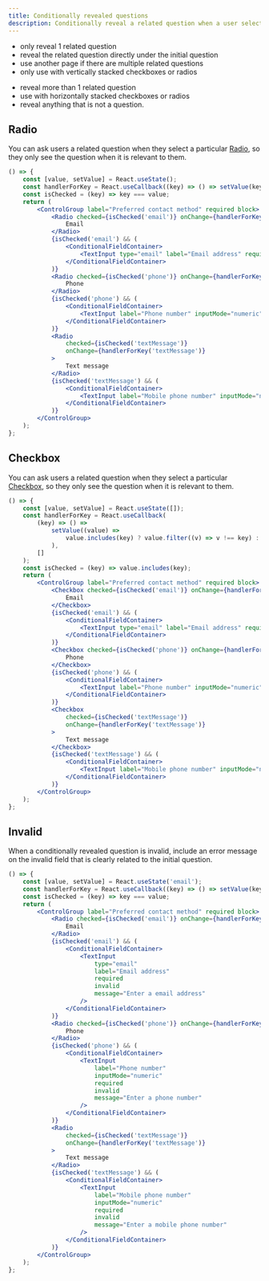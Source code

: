 ```yaml
---
title: Conditionally revealed questions
description: Conditionally reveal a related question when a user selects a specific radio or checkbox option. This ensures that users only encounter questions when it is applicable to their selection.
---
```


<DoHeading />

- only reveal 1 related question
- reveal the related question directly under the initial question
- use another page if there are multiple related questions
- only use with vertically stacked checkboxes or radios

<DontHeading />

- reveal more than 1 related question
- use with horizontally stacked checkboxes or radios
- reveal anything that is not a question.

## Radio

You can ask users a related question when they select a particular [Radio](/components/radio), so they only see the question when it is relevant to them.

```jsx live
() => {
	const [value, setValue] = React.useState();
	const handlerForKey = React.useCallback((key) => () => setValue(key), []);
	const isChecked = (key) => key === value;
	return (
		<ControlGroup label="Preferred contact method" required block>
			<Radio checked={isChecked('email')} onChange={handlerForKey('email')}>
				Email
			</Radio>
			{isChecked('email') && (
				<ConditionalFieldContainer>
					<TextInput type="email" label="Email address" required />
				</ConditionalFieldContainer>
			)}
			<Radio checked={isChecked('phone')} onChange={handlerForKey('phone')}>
				Phone
			</Radio>
			{isChecked('phone') && (
				<ConditionalFieldContainer>
					<TextInput label="Phone number" inputMode="numeric" required />
				</ConditionalFieldContainer>
			)}
			<Radio
				checked={isChecked('textMessage')}
				onChange={handlerForKey('textMessage')}
			>
				Text message
			</Radio>
			{isChecked('textMessage') && (
				<ConditionalFieldContainer>
					<TextInput label="Mobile phone number" inputMode="numeric" required />
				</ConditionalFieldContainer>
			)}
		</ControlGroup>
	);
};
```

## Checkbox

You can ask users a related question when they select a particular [Checkbox](/components/checkbox), so they only see the question when it is relevant to them.

```jsx live
() => {
	const [value, setValue] = React.useState([]);
	const handlerForKey = React.useCallback(
		(key) => () =>
			setValue((value) =>
				value.includes(key) ? value.filter((v) => v !== key) : [...value, key]
			),
		[]
	);
	const isChecked = (key) => value.includes(key);
	return (
		<ControlGroup label="Preferred contact method" required block>
			<Checkbox checked={isChecked('email')} onChange={handlerForKey('email')}>
				Email
			</Checkbox>
			{isChecked('email') && (
				<ConditionalFieldContainer>
					<TextInput type="email" label="Email address" required />
				</ConditionalFieldContainer>
			)}
			<Checkbox checked={isChecked('phone')} onChange={handlerForKey('phone')}>
				Phone
			</Checkbox>
			{isChecked('phone') && (
				<ConditionalFieldContainer>
					<TextInput label="Phone number" inputMode="numeric" required />
				</ConditionalFieldContainer>
			)}
			<Checkbox
				checked={isChecked('textMessage')}
				onChange={handlerForKey('textMessage')}
			>
				Text message
			</Checkbox>
			{isChecked('textMessage') && (
				<ConditionalFieldContainer>
					<TextInput label="Mobile phone number" inputMode="numeric" required />
				</ConditionalFieldContainer>
			)}
		</ControlGroup>
	);
};
```

## Invalid

When a conditionally revealed question is invalid, include an error message on the invalid field that is clearly related to the initial question.

```jsx live
() => {
	const [value, setValue] = React.useState('email');
	const handlerForKey = React.useCallback((key) => () => setValue(key), []);
	const isChecked = (key) => key === value;
	return (
		<ControlGroup label="Preferred contact method" required block>
			<Radio checked={isChecked('email')} onChange={handlerForKey('email')}>
				Email
			</Radio>
			{isChecked('email') && (
				<ConditionalFieldContainer>
					<TextInput
						type="email"
						label="Email address"
						required
						invalid
						message="Enter a email address"
					/>
				</ConditionalFieldContainer>
			)}
			<Radio checked={isChecked('phone')} onChange={handlerForKey('phone')}>
				Phone
			</Radio>
			{isChecked('phone') && (
				<ConditionalFieldContainer>
					<TextInput
						label="Phone number"
						inputMode="numeric"
						required
						invalid
						message="Enter a phone number"
					/>
				</ConditionalFieldContainer>
			)}
			<Radio
				checked={isChecked('textMessage')}
				onChange={handlerForKey('textMessage')}
			>
				Text message
			</Radio>
			{isChecked('textMessage') && (
				<ConditionalFieldContainer>
					<TextInput
						label="Mobile phone number"
						inputMode="numeric"
						required
						invalid
						message="Enter a mobile phone number"
					/>
				</ConditionalFieldContainer>
			)}
		</ControlGroup>
	);
};
```

